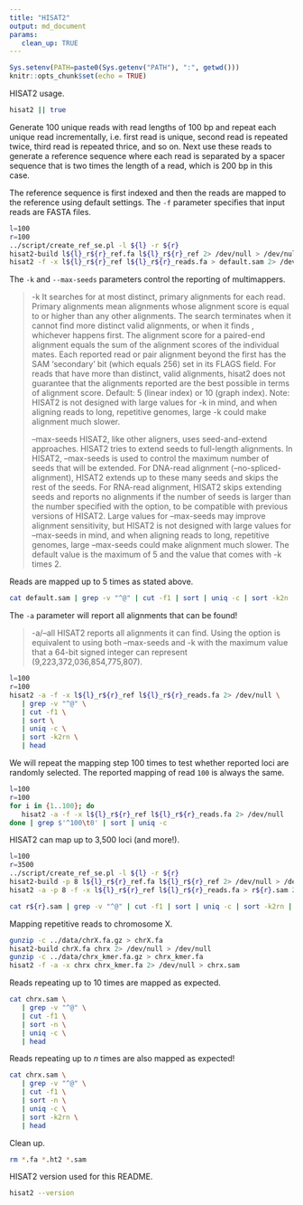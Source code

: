 ```yaml
---
title: "HISAT2"
output: md_document
params:
   clean_up: TRUE
---
```


```r
Sys.setenv(PATH=paste0(Sys.getenv("PATH"), ":", getwd()))
knitr::opts_chunk$set(echo = TRUE)
```

HISAT2 usage.

```bash
hisat2 || true
```

Generate 100 unique reads with read lengths of 100 bp and repeat each unique read incrementally, i.e. first read is unique, second read is repeated twice, third read is repeated thrice, and so on. Next use these reads to generate a reference sequence where each read is separated by a spacer sequence that is two times the length of a read, which is 200 bp in this case.

The reference sequence is first indexed and then the reads are mapped to the reference using default settings. The `-f` parameter specifies that input reads are FASTA files.

```bash
l=100
r=100
../script/create_ref_se.pl -l ${l} -r ${r}
hisat2-build l${l}_r${r}_ref.fa l${l}_r${r}_ref 2> /dev/null > /dev/null
hisat2 -f -x l${l}_r${r}_ref l${l}_r${r}_reads.fa > default.sam 2> /dev/null
```

The `-k` and `--max-seeds` parameters control the reporting of multimappers.

> -k <int>            It searches for at most <int> distinct, primary alignments for each read. Primary alignments mean
>                     alignments whose alignment score is equal to or higher than any other alignments. The search terminates
>                     when it cannot find more distinct valid alignments, or when it finds <int>, whichever happens first.
>                     The alignment score for a paired-end alignment equals the sum of the alignment scores of
>                     the individual mates. Each reported read or pair alignment beyond the first has the SAM ‘secondary’ bit
>                     (which equals 256) set in its FLAGS field. For reads that have more than <int> distinct,
>                     valid alignments, hisat2 does not guarantee that the <int> alignments reported are the best possible
>                     in terms of alignment score. Default: 5 (linear index) or 10 (graph index).
>                     Note: HISAT2 is not designed with large values for -k in mind, and when aligning reads to long,
>                     repetitive genomes, large -k could make alignment much slower.
>
> --max-seeds <int>   HISAT2, like other aligners, uses seed-and-extend approaches. HISAT2 tries to extend seeds to
>                     full-length alignments. In HISAT2, --max-seeds is used to control the maximum number of seeds that
>                     will be extended. For DNA-read alignment (--no-spliced-alignment), HISAT2 extends up to these many seeds
>                     and skips the rest of the seeds. For RNA-read alignment, HISAT2 skips extending seeds and reports
>                     no alignments if the number of seeds is larger than the number specified with the option,
>                     to be compatible with previous versions of HISAT2. Large values for --max-seeds may improve alignment
>                     sensitivity, but HISAT2 is not designed with large values for --max-seeds in mind, and when aligning
>                     reads to long, repetitive genomes, large --max-seeds could make alignment much slower.
>                     The default value is the maximum of 5 and the value that comes with -k times 2.

Reads are mapped up to 5 times as stated above.

```bash
cat default.sam | grep -v "^@" | cut -f1 | sort | uniq -c | sort -k2n | head
```

The `-a` parameter will report all alignments that can be found!

> -a/--all           HISAT2 reports all alignments it can find. Using the option is equivalent to using both --max-seeds
>                    and -k with the maximum value that a 64-bit signed integer can represent (9,223,372,036,854,775,807).

```bash
l=100
r=100
hisat2 -a -f -x l${l}_r${r}_ref l${l}_r${r}_reads.fa 2> /dev/null \
   | grep -v "^@" \
   | cut -f1 \
   | sort \
   | uniq -c \
   | sort -k2rn \
   | head
```

We will repeat the mapping step 100 times to test whether reported loci are randomly selected. The reported mapping of read `100` is always the same.

```bash
l=100
r=100
for i in {1..100}; do
   hisat2 -a -f -x l${l}_r${r}_ref l${l}_r${r}_reads.fa 2> /dev/null
done | grep $'^100\t0' | sort | uniq -c
```

HISAT2 can map up to 3,500 loci (and more!).

```bash
l=100
r=3500
../script/create_ref_se.pl -l ${l} -r ${r}
hisat2-build -p 8 l${l}_r${r}_ref.fa l${l}_r${r}_ref 2> /dev/null > /dev/null
hisat2 -a -p 8 -f -x l${l}_r${r}_ref l${l}_r${r}_reads.fa > r${r}.sam 2> /dev/null

cat r${r}.sam | grep -v "^@" | cut -f1 | sort | uniq -c | sort -k2rn | head
```

Mapping repetitive reads to chromosome X.

```bash
gunzip -c ../data/chrX.fa.gz > chrX.fa
hisat2-build chrX.fa chrx 2> /dev/null > /dev/null
gunzip -c ../data/chrx_kmer.fa.gz > chrx_kmer.fa
hisat2 -f -a -x chrx chrx_kmer.fa 2> /dev/null > chrx.sam
```

Reads repeating up to 10 times are mapped as expected.

```bash
cat chrx.sam \
   | grep -v "^@" \
   | cut -f1 \
   | sort -n \
   | uniq -c \
   | head
```

Reads repeating up to $n$ times are also mapped as expected!

```bash
cat chrx.sam \
   | grep -v "^@" \
   | cut -f1 \
   | sort -n \
   | uniq -c \
   | sort -k2rn \
   | head
```

Clean up.

```bash
rm *.fa *.ht2 *.sam
```

HISAT2 version used for this README.

```bash
hisat2 --version
```

